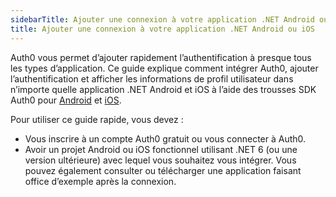 ```yaml
---
sidebarTitle: Ajouter une connexion à votre application .NET Android ou iOS
title: Ajouter une connexion à votre application .NET Android ou iOS
---
```


Auth0 vous permet d’ajouter rapidement l’authentification à presque tous les types d’application. Ce guide explique comment intégrer Auth0, ajouter l’authentification et afficher les informations de profil utilisateur dans n’importe quelle application .NET Android et iOS à l’aide des trousses SDK Auth0 pour [Android](https://www.nuget.org/packages/Auth0.OidcClient.AndroidX/) et [iOS](https://www.nuget.org/packages/Auth0.OidcClient.iOS).



Pour utiliser ce guide rapide, vous devez :

* Vous inscrire à un compte Auth0 gratuit ou vous connecter à Auth0.
* Avoir un projet Android ou iOS fonctionnel utilisant .NET 6 (ou une version ultérieure) avec lequel vous souhaitez vous intégrer. Vous pouvez également consulter ou télécharger une application faisant office d’exemple après la connexion.